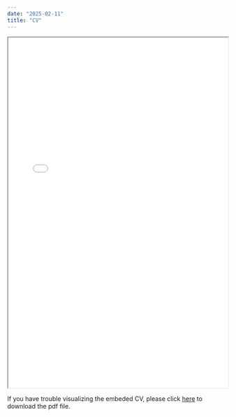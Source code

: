 ```yaml
---
date: "2025-02-11"
title: "CV"
---
```


<iframe src="dossantos-cv.pdf" title="SOME_TITLE" width="100%" height="800px">

</iframe>

If you have trouble visualizing the embeded CV, please click <a href="/dossantos-cv.pdf"> here</a> to download the pdf file.
